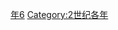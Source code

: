 {{Catnav|頁面分類|历史|歷史時代|年|2世纪各年}}

{{catmore}}
{{Commons category|166}}

[[Category:160年代|年6]]
[[Category:2世纪各年|Category:2世纪各年]]